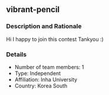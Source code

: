 ## vibrant-pencil

### Description and Rationale
Hi I happy to join this contest Tankyou :)

### Details

* Number of team members: 1
* Type: Independent
* Affiliation: Inha University
* Country: Korea South

